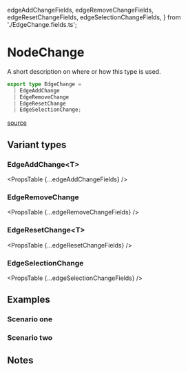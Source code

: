   edgeAddChangeFields,
  edgeRemoveChangeFields,
  edgeResetChangeFields,
  edgeSelectionChangeFields,
} from './EdgeChange.fields.ts';

# NodeChange

A short description on where or how this type is used.

```ts
export type EdgeChange =
  | EdgeAddChange
  | EdgeRemoveChange
  | EdgeResetChange
  | EdgeSelectionChange;
```

[source](https://github.come/xyflow/xyflow/a/link/to/the/type)

## Variant types

### EdgeAddChange&lt;T>

<PropsTable {...edgeAddChangeFields} />

### EdgeRemoveChange

<PropsTable {...edgeRemoveChangeFields} />

### EdgeResetChange&lt;T>

<PropsTable {...edgeResetChangeFields} />

### EdgeSelectionChange

<PropsTable {...edgeSelectionChangeFields} />

## Examples

### Scenario one

### Scenario two

## Notes
